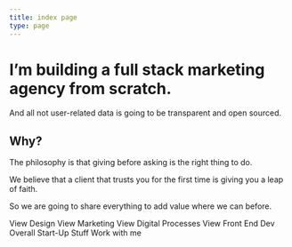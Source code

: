 ```yaml
---
title: index page
type: page
---
```



<HeroSection>

# I’m building a full stack marketing agency from scratch.
<span className="subtitle">
    And all not user-related data is going to be transparent and open sourced.
</span>

</HeroSection>

## Why?

<span className="subtitle">

The philosophy is that giving before asking is the right thing to do.

We believe that a client that trusts you for the first time is giving you a leap of faith.

So we are going to share everything to add value where we can before.

</span>

<Link to='/blog-index' className='button button-primary'>View Design</Link>
<Link to='/blog-index' className='button button-primary'>View Marketing</Link>
<Link to='/blog-index' className='button button-primary'>View Digital Processes</Link>
<Link to='/blog-index' className='button button-primary'>View Front End Dev</Link>
<Link to='/blog-index' className='button button-primary'>Overall Start-Up Stuff</Link>
<Link to='/blog-index' className='button button-primary'>Work with me</Link>

